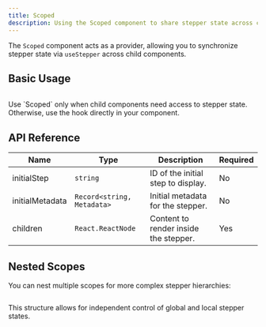 ```yaml
---
title: Scoped
description: Using the Scoped component to share stepper state across child components
---
```


The `Scoped` component acts as a provider, allowing you to synchronize stepper state via `useStepper` across child components.

## Basic Usage

```tsx twoslash

```

<Callout title="When to use Scoped">
  Use `Scoped` only when child components need access to stepper state.
  Otherwise, use the hook directly in your component.
</Callout>

## API Reference

| Name            | Type                       | Description                           | Required |
| --------------- | -------------------------- | ------------------------------------- | -------- |
| initialStep     | `string`                   | ID of the initial step to display.    | No       |
| initialMetadata | `Record<string, Metadata>` | Initial metadata for the stepper.     | No       |
| children        | `React.ReactNode`          | Content to render inside the stepper. | Yes      |

## Nested Scopes

You can nest multiple scopes for more complex stepper hierarchies:

```tsx

```

This structure allows for independent control of global and local stepper states.
